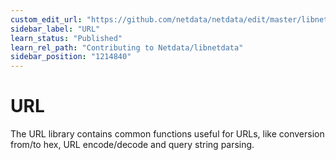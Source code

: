 ```yaml
---
custom_edit_url: "https://github.com/netdata/netdata/edit/master/libnetdata/url/README.md"
sidebar_label: "URL"
learn_status: "Published"
learn_rel_path: "Contributing to Netdata/libnetdata"
sidebar_position: "1214840"
---
```



# URL

The URL library contains common functions useful for URLs, like conversion from/to hex, 
URL encode/decode and query string parsing. 

